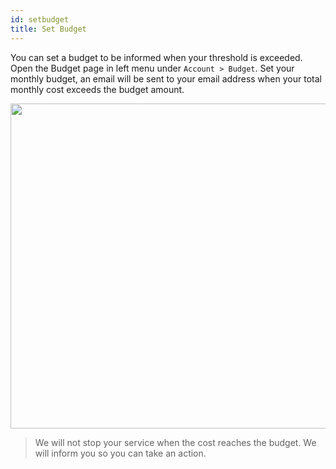 ```yaml
---
id: setbudget
title: Set Budget
---
```


You can set a budget to be informed when your threshold is exceeded. Open the
Budget page in left menu under `Account > Budget`. Set your monthly budget, an
email will be sent to your email address when your total monthly cost exceeds
the budget amount.

<Frame>
    <img src="/img/setbudget/setbudget.png" class="ss" width="520" />
</Frame>

> We will not stop your service when the cost reaches the budget. We will inform you so you can take an action.
